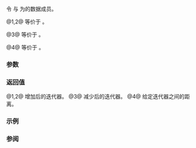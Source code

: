 {{title|operator+,-{{small|(ranges::adjacent_transform_view::''iterator'')}}}}
{{cpp/ranges/adjacent_transform_view/navbar}}

{{dcl begin}}
{{dcl|num=1|since=c++23|
friend constexpr /*iterator*/ operator+( const /*iterator*/&amp; i, difference_type n )
    requires ranges::random_access_range&lt;Base&gt;;
}}
{{dcl|num=2|since=c++23|
friend constexpr /*iterator*/ operator+( difference_type n, const /*iterator*/&amp; i )
    requires ranges::random_access_range&lt;Base&gt;;
}}
{{dcl|num=3|since=c++23|
friend constexpr iterator operator-( const /*iterator*/&amp; i, difference_type n )
    requires ranges::random_access_range&lt;Base&gt;;
}}
{{dcl|num=4|since=c++23|
friend constexpr difference_type operator-( const /*iterator*/&amp; i,
                                            const /*iterator*/&amp; j )
    requires std::sized_sentinel_for&lt;/*inner-iterator*/&lt;Const&gt;,
                                     /*inner-iterator*/&lt;Const&gt;&gt;;
}}
{{dcl end}}

令 {{rlpi|/#数据成员|parent_}} 与 {{rlpi|/#数据成员|inner_}} 为{{rlp|/|迭代器}}的数据成员。

@1,2@ 等价于 {{c|return /*iterator*/(*i.parent_, i.inner_ + n);}}。

@3@ 等价于 {{c|return /*iterator*/(*i.parent_, i.inner_ - n);}}。

@4@ 等价于 {{c|return i.inner_ - j.inner_;}}。

{{cpp/hidden friend|{{tt|adjacent_transform_view::''iterator''&lt;Const&gt;}}|plural=yes}}

===参数===
{{par begin}}
{{par|i, j|{{rlp|/|迭代器}}}}
{{par|n|相对于当前位置的偏移量}}
{{par end}}

===返回值===
@1,2@ 增加后的迭代器。
@3@ 减少后的迭代器。
@4@ 给定迭代器之间的距离。

===示例===
{{example}}

===参阅===
{{dsc begin}}
{{dsc inc|cpp/ranges/adaptor/iterator/dsc operator arith|adjacent_transform_view}}
{{dsc end}}

{{langlinks|de|en|es|ja|ru}}